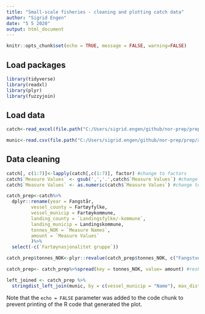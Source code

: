 ```yaml
---
title: "Small-scale fisheries - cleaning and plotting catch data"
author: "Sigrid Engen"
date: "5 5 2020"
output: html_document
---
```


```r
knitr::opts_chunk$set(echo = TRUE, message = FALSE, warning=FALSE)
```

## Load packages 
```r
library(tidyverse)
library(readxl)
library(plyr)
library(fuzzyjoin)
```

## Load data
```r
catch<-read_excel(file.path("C:/Users/sigrid.engen/github/nor-prep/prep/small_sc_fisheries/data/Catch_data_landing_municipality_vessel_municipality2000_2019.xlsx"))

munic<-read.csv(file.path("C:/Users/sigrid.engen/github/nor-prep/prep/administrative/komlist.csv"), sep=";")
```
## Data cleaning

```r
catch[, c(1:7)]<-lapply(catch[,c(1:7)], factor) #change to factors
catch$`Measure Values` <- gsub(',','.',catch$`Measure Values`) #change , to .
catch$`Measure Values` <- as.numeric(catch$`Measure Values`) #change to numeric

catch_prep<-catch%>% 
  dplyr::rename(year = Fangstår, 
         vessel_county = Fartøyfylke, 
         vessel_municip = Fartøykommune,
         landing_county = `Landingsfylke/-kommune`,
         landing_municip = Landingskommune,
         tonnes_NOK = `Measure Names`,
         amount = `Measure Values`
         )%>%
  select(-c(`Fartøynasjonalitet gruppe`))

catch_prep$tonnes_NOK<-plyr::revalue(catch_prep$tonnes_NOK, c("Fangstverdi (1000 kr)" = "NOK", "Rundvekt (tonn)" = "tonnes"))

catch_prep<- catch_prep%>%spread(key = tonnes_NOK, value= amount) #reshape format of table

left_joined <- catch_prep %>%
  stringdist_left_join(munic, by = c(vessel_municip = "Name"), max_dist = 1)

```


Note that the `echo = FALSE` parameter was added to the code chunk to prevent printing of the R code that generated the plot.
